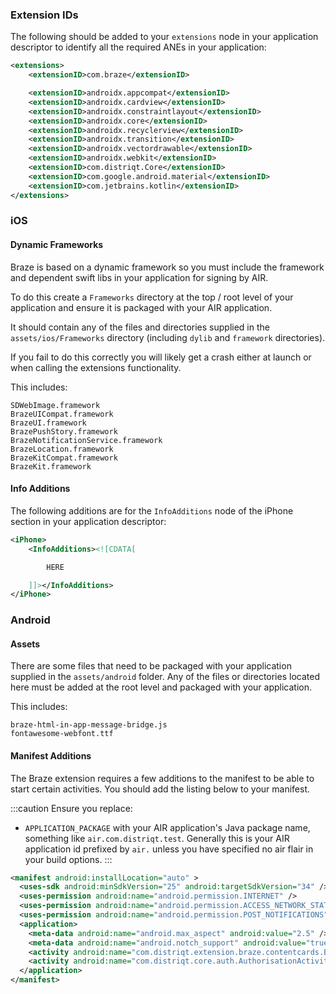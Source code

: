 ### Extension IDs

The following should be added to your `extensions` node in your application descriptor to identify all the required ANEs in your application:

```xml
<extensions>
    <extensionID>com.braze</extensionID>

    <extensionID>androidx.appcompat</extensionID>
    <extensionID>androidx.cardview</extensionID>
    <extensionID>androidx.constraintlayout</extensionID>
    <extensionID>androidx.core</extensionID>
    <extensionID>androidx.recyclerview</extensionID>
    <extensionID>androidx.transition</extensionID>
    <extensionID>androidx.vectordrawable</extensionID>
    <extensionID>androidx.webkit</extensionID>
    <extensionID>com.distriqt.Core</extensionID>
    <extensionID>com.google.android.material</extensionID>
    <extensionID>com.jetbrains.kotlin</extensionID>
</extensions>
```

### iOS

#### Dynamic Frameworks

Braze is based on a dynamic framework so you must include the framework and dependent swift libs in your application for signing by AIR.

To do this create a `Frameworks` directory at the top / root level of your application and ensure it is packaged with your AIR application.

It should contain any of the files and directories supplied in the `assets/ios/Frameworks` directory (including `dylib` and `framework` directories).

If you fail to do this correctly you will likely get a crash either at launch or when calling the extensions functionality.


This includes:

```
SDWebImage.framework 
BrazeUICompat.framework 
BrazeUI.framework 
BrazePushStory.framework 
BrazeNotificationService.framework 
BrazeLocation.framework 
BrazeKitCompat.framework 
BrazeKit.framework
```


#### Info Additions

The following additions are for the `InfoAdditions` node of the iPhone section in your application descriptor:

```xml
<iPhone>
	<InfoAdditions><![CDATA[

		HERE

	]]></InfoAdditions>
</iPhone>
```

### Android

#### Assets 

There are some files that need to be packaged with your application supplied in the `assets/android` folder. 
Any of the files or directories located here must be added at the root level and packaged with your application.


This includes:

```
braze-html-in-app-message-bridge.js
fontawesome-webfont.ttf
```


#### Manifest Additions

The Braze extension requires a few additions to the manifest to be able to start certain activities. You should add the listing below to your manifest.

:::caution
Ensure you replace:
- `APPLICATION_PACKAGE` with your AIR application's Java package name, something like `air.com.distriqt.test`. Generally this is your AIR application id prefixed by `air.` unless you have specified no air flair in your build options.
:::

```xml
<manifest android:installLocation="auto" >
  <uses-sdk android:minSdkVersion="25" android:targetSdkVersion="34" />
  <uses-permission android:name="android.permission.INTERNET" />
  <uses-permission android:name="android.permission.ACCESS_NETWORK_STATE" />
  <uses-permission android:name="android.permission.POST_NOTIFICATIONS" />
  <application>
    <meta-data android:name="android.max_aspect" android:value="2.5" />
    <meta-data android:name="android.notch_support" android:value="true"/>
    <activity android:name="com.distriqt.extension.braze.contentcards.BrazeContentCardsActivity" android:exported="false" android:theme="@style/Theme.AppCompat.NoActionBar"/>
    <activity android:name="com.distriqt.core.auth.AuthorisationActivity" android:exported="false" android:theme="@android:style/Theme.Translucent.NoTitleBar"/>
  </application>
</manifest>
```
